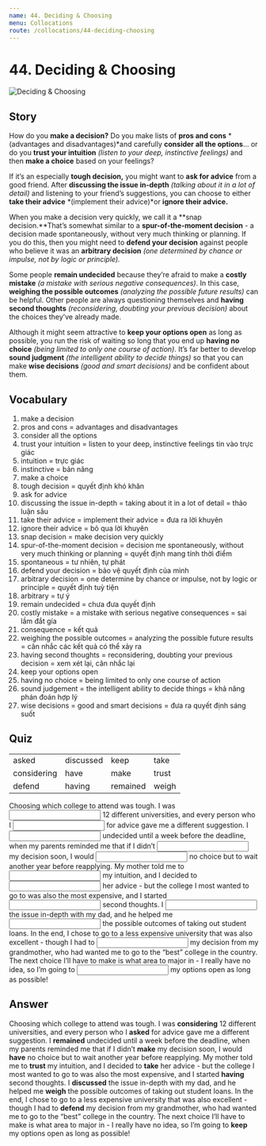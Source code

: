 ```yaml
---
name: 44. Deciding & Choosing
menu: Collocations
route: /collocations/44-deciding-choosing
---
```



# 44. Deciding & Choosing

<Image src="/public/deciding-choosing.jpg" alt="Deciding & Choosing" />

## Story

How do you **make a decision?** Do you make lists of **pros and cons** *(advantages and disadvantages)*and carefully **consider all the options**… or do you **trust your intuition** _(listen to your deep, instinctive feelings)_ and then **make a choice** based on your feelings?

If it’s an especially **tough decision,** you might want to **ask for advice** from a good friend. After **discussing the issue in-depth** _(talking about it in a lot of detail)_ and listening to your friend’s suggestions, you can choose to either **take their advice** *(implement their advice)*or **ignore their advice.**

When you make a decision very quickly, we call it a **snap decision.**That’s somewhat similar to a **spur-of-the-moment decision** - a decision made spontaneously, without very much thinking or planning. If you do this, then you might need to **defend your decision** against people who believe it was an **arbitrary decision** _(one determined by chance or impulse, not by logic or principle)._

Some people **remain undecided** because they’re afraid to make a **costly mistake** _(a mistake with serious negative consequences)_. In this case, **weighing the possible outcomes** _(analyzing the possible future results)_ can be helpful. Other people are always questioning themselves and **having second thoughts** _(reconsidering, doubting your previous decision)_ about the choices they’ve already made.

Although it might seem attractive to **keep your options open** as long as possible, you run the risk of waiting so long that you end up **having no choice** _(being limited to only one course of action)_. It’s far better to develop **sound judgment** _(the intelligent ability to decide things)_ so that you can make **wise decisions** _(good and smart decisions)_ and be confident about them.

## Vocabulary

1. make a decision
2. pros and cons = advantages and disadvantages
3. consider all the options
4. trust your intuition = listen to your deep, instinctive feelings tin vào trực giác
5. intuition = trực giác
6. instinctive = bản năng
7. make a choice
8. tough decision = quyết định khó khăn
9. ask for advice
10. discussing the issue in-depth = taking about it in a lot of detail = thảo luận sâu
11. take their advice = implement their advice = đưa ra lời khuyên
12. ignore their advice = bỏ qua lời khuyên
13. snap decision = make decision very quickly
14. spur-of-the-moment decision = decision me spontaneously, without very much thinking or planning = quyết định mang tính thời điểm
15. spontaneous = tư nhiên, tự phát
16. defend your decision = bảo vệ quyết định của mình
17. arbitrary decision = one determine by chance or impulse, not by logic or principle = quyết định tuỳ tiện
18. arbitrary = tự ý
19. remain undecided = chưa đưa quyết định
20. costly mistake = a mistake with serious negative consequences = sai lầm đắt gía
21. consequence = kết quả
22. weighing the possible outcomes = analyzing the possible future results = cân nhắc các kết quả có thể xảy ra
23. having second thoughts = reconsidering, doubting your previous decision = xem xét lại, cân nhắc lại
24. keep your options open
25. having no choice = being limited to only one course of action
26. sound judgement = the intelligent ability to decide things = khả năng phán đoán hợp lý
27. wise decisions = good and smart decisions = đưa ra quyết định sáng suốt

## Quiz

|             |           |          |       | 
| ----------- | --------- | -------- | ----- | 
| asked       | discussed | keep     | take  |
| considering | have      | make     | trust |
| defend      | having    | remained | weigh |

Choosing which college to attend was tough. I was <input className="input small-input"/> 12 different universities, and every person who I <input className="input small-input"/> for advice gave me a different suggestion. I <input className="input small-input"/> undecided until a week before the deadline, when my parents reminded me that if I didn’t <input className="input small-input"/> my decision soon, I would <input className="input small-input"/> no choice but to wait another year before reapplying. My mother told me to <input className="input small-input"/> my intuition, and I decided to <input className="input small-input"/> her advice - but the college I most wanted to go to was also the most expensive, and I started <input className="input small-input"/> second thoughts. I <input className="input small-input"/> the issue in-depth with my dad, and he helped me <input className="input small-input"/> the possible outcomes of taking out student loans. In the end, I chose to go to a less expensive university that was also excellent - though I had to <input className="input small-input"/> my decision from my grandmother, who had wanted me to go to the “best” college in the country. The next choice I’ll have to make is what area to major in - I really have no idea, so I’m going to <input className="input small-input"/> my options open as long as possible!

## Answer

Choosing which college to attend was tough. I was **considering** 12 different universities, and every person who I **asked** for advice gave me a different suggestion. I **remained** undecided until a week before the deadline, when my parents reminded me that if I didn’t **make** my decision soon, I would **have** no choice but to wait another year before reapplying. My mother told me to **trust** my intuition, and I decided to **take** her advice - but the college I most wanted to go to was also the most expensive, and I started **having** second thoughts. I **discussed** the issue in-depth with my dad, and he helped me **weigh** the possible outcomes of taking out student loans. In the end, I chose to go to a less expensive university that was also excellent - though I had to **defend** my decision from my grandmother, who had wanted me to go to the “best” college in the country. The next choice I’ll have to make is what area to major in - I really have no idea, so I’m going to **keep** my options open as long as possible!
